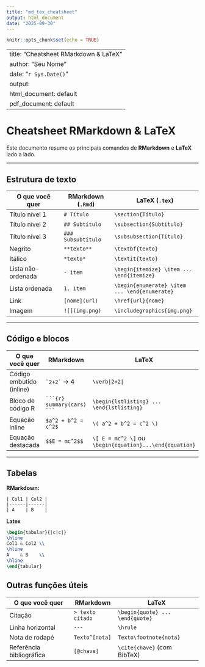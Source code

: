 ```yaml
---
title: "md_tex_cheatsheet"
output: html_document
date: "2025-09-30"
---
```


```r
knitr::opts_chunk$set(echo = TRUE)
```

---
title: "Cheatsheet RMarkdown & LaTeX"
author: "Seu Nome"
date: "`r Sys.Date()`"
output: 
  html_document: default
  pdf_document: default
---

# Cheatsheet RMarkdown & LaTeX

Este documento resume os principais comandos de **RMarkdown** e **LaTeX** lado a lado.

---

## Estrutura de texto

| O que você quer       | RMarkdown (`.Rmd`)   | LaTeX (`.tex`)                     |
|-----------------------|----------------------|-------------------------------------|
| Título nível 1        | `# Título`           | `\section{Título}`                  |
| Título nível 2        | `## Subtítulo`       | `\subsection{Subtítulo}`            |
| Título nível 3        | `### Subsubtítulo`   | `\subsubsection{Título}`            |
| Negrito               | `**texto**`          | `\textbf{texto}`                    |
| Itálico               | `*texto*`            | `\textit{texto}`                    |
| Lista não-ordenada    | `- item`             | `\begin{itemize} \item ... \end{itemize}` |
| Lista ordenada        | `1. item`            | `\begin{enumerate} \item ... \end{enumerate}` |
| Link                  | `[nome](url)`        | `\href{url}{nome}`                  |
| Imagem                | `![](img.png)`       | `\includegraphics{img.png}`         |

---

## Código e blocos

| O que você quer         | RMarkdown                           | LaTeX                                |
|-------------------------|-------------------------------------|---------------------------------------|
| Código embutido (inline)| `` `2+2` `` → 4                     | `\verb|2+2|`                          |
| Bloco de código R       | ```` ```{r} summary(cars) ``` ````  | `\begin{lstlisting} ... \end{lstlisting}` |
| Equação inline          | `$a^2 + b^2 = c^2$`                 | `\( a^2 + b^2 = c^2 \)`               |
| Equação destacada       | `$$E = mc^2$$`                      | `\[ E = mc^2 \]` ou `\begin{equation}...\end{equation}` |

---

## Tabelas

**RMarkdown:**
```
| Col1 | Col2 |
|------|------|
| A    | B    |
```

**Latex**
``` latex
\begin{tabular}{|c|c|}
\hline
Col1 & Col2 \\
\hline
A    & B    \\
\hline
\end{tabular}

```


## Outras funções úteis

| O que você quer          | RMarkdown        | LaTeX                           |
| ------------------------ | ---------------- | ------------------------------- |
| Citação                  | `> texto citado` | `\begin{quote} ... \end{quote}` |
| Linha horizontal         | `---`            | `\hrule`                        |
| Nota de rodapé           | `Texto^[nota]`   | `Texto\footnote{nota}`          |
| Referência bibliográfica | `[@chave]`       | `\cite{chave}` (com BibTeX)     |





